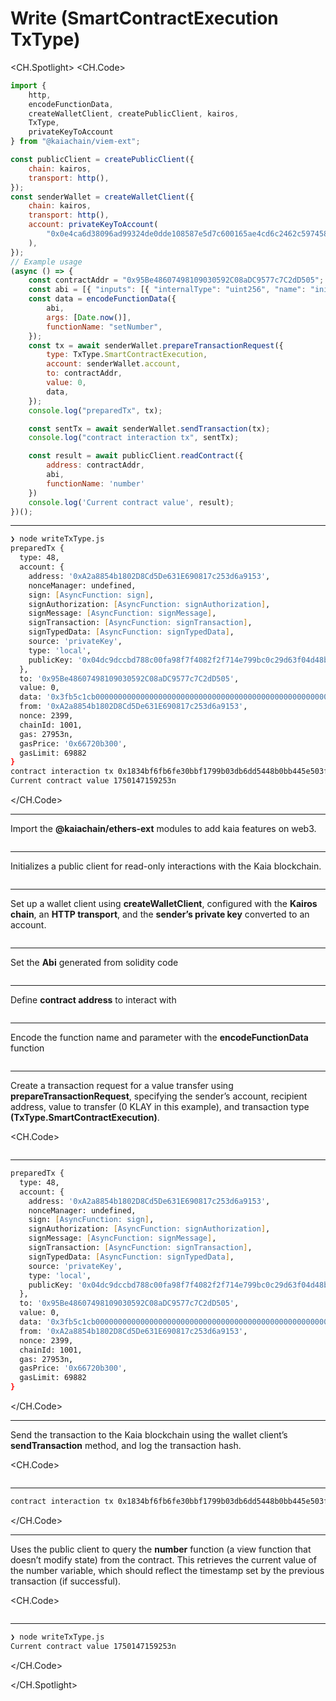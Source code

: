 # Write (SmartContractExecution TxType)


<Editor
  module='/src/pages/viem-ext/smart-contract/writeTxType.tsx'
  route={RoutePath.ViemExt_SmartContract_WriteTxType}
/>

<CH.Spotlight>
<CH.Code>

```js writeTxType.js
import {
    http,
    encodeFunctionData,
    createWalletClient, createPublicClient, kairos,
    TxType,
    privateKeyToAccount
} from "@kaiachain/viem-ext";

const publicClient = createPublicClient({
    chain: kairos,
    transport: http(),
});
const senderWallet = createWalletClient({
    chain: kairos,
    transport: http(),
    account: privateKeyToAccount(
        "0x0e4ca6d38096ad99324de0dde108587e5d7c600165ae4cd6c2462c597458c2b8"
    ),
});
// Example usage
(async () => {
    const contractAddr = "0x95Be48607498109030592C08aDC9577c7C2dD505";
    const abi = [{ "inputs": [{ "internalType": "uint256", "name": "initNumber", "type": "uint256" }], "stateMutability": "nonpayable", "type": "constructor" }, { "anonymous": false, "inputs": [{ "indexed": false, "internalType": "uint256", "name": "number", "type": "uint256" }], "name": "SetNumber", "type": "event" }, { "inputs": [], "name": "increment", "outputs": [], "stateMutability": "nonpayable", "type": "function" }, { "inputs": [], "name": "number", "outputs": [{ "internalType": "uint256", "name": "", "type": "uint256" }], "stateMutability": "view", "type": "function" }, { "inputs": [{ "internalType": "uint256", "name": "newNumber", "type": "uint256" }], "name": "setNumber", "outputs": [], "stateMutability": "nonpayable", "type": "function" }];
    const data = encodeFunctionData({
        abi,
        args: [Date.now()],
        functionName: "setNumber",
    });
    const tx = await senderWallet.prepareTransactionRequest({
        type: TxType.SmartContractExecution,
        account: senderWallet.account,
        to: contractAddr,
        value: 0,
        data,
    });
    console.log("preparedTx", tx);

    const sentTx = await senderWallet.sendTransaction(tx);
    console.log("contract interaction tx", sentTx);

    const result = await publicClient.readContract({
        address: contractAddr,
        abi,
        functionName: 'number'
    })
    console.log('Current contract value', result);
})();

```

---

```zsh output
❯ node writeTxType.js
preparedTx {
  type: 48,
  account: {
    address: '0xA2a8854b1802D8Cd5De631E690817c253d6a9153',
    nonceManager: undefined,
    sign: [AsyncFunction: sign],
    signAuthorization: [AsyncFunction: signAuthorization],
    signMessage: [AsyncFunction: signMessage],
    signTransaction: [AsyncFunction: signTransaction],
    signTypedData: [AsyncFunction: signTypedData],
    source: 'privateKey',
    type: 'local',
    publicKey: '0x04dc9dccbd788c00fa98f7f4082f2f714e799bc0c29d63f04d48b54fe6250453cdaf06ca34ae8714cf3dae06bacdb78c7c2d4054bd38961d40853cd5f15955da79'
  },
  to: '0x95Be48607498109030592C08aDC9577c7C2dD505',
  value: 0,
  data: '0x3fb5c1cb000000000000000000000000000000000000000000000000000001977cfdd996',
  from: '0xA2a8854b1802D8Cd5De631E690817c253d6a9153',
  nonce: 2399,
  chainId: 1001,
  gas: 27953n,
  gasPrice: '0x66720b300',
  gasLimit: 69882
}
contract interaction tx 0x1834bf6fb6fe30bbf1799b03db6dd5448b0bb445e503f38496845b995f909baa
Current contract value 1750147159253n
```

</CH.Code>

---

Import the **@kaiachain/ethers-ext** modules to add kaia features on web3.

```js writeTxType.js focus=1:7

```

---

Initializes a public client for read-only interactions with the Kaia blockchain.

```js writeTxType.js focus=9:12

```

---

Set up a wallet client using **createWalletClient**, configured with the **Kairos chain**, an **HTTP transport**, and the **sender’s private key** converted to an account.

```js writeTxType.js focus=13:19

```

---

Set the **Abi** generated from solidity code

```js writeTxType.js focus=22

```

---

Define **contract address** to interact with

```js writeTxType.js focus=23

```

---

Encode the function name and parameter with the **encodeFunctionData** function

```js writeTxType.js focus=24:28

```

---

Create a transaction request for a value transfer using **prepareTransactionRequest**, specifying the sender’s account, recipient address, value to transfer (0 KLAY in this example), and transaction type **(TxType.SmartContractExecution)**.

<CH.Code>
```js writeTxType.js focus=29:36

```
---
```zsh output
preparedTx {
  type: 48,
  account: {
    address: '0xA2a8854b1802D8Cd5De631E690817c253d6a9153',
    nonceManager: undefined,
    sign: [AsyncFunction: sign],
    signAuthorization: [AsyncFunction: signAuthorization],
    signMessage: [AsyncFunction: signMessage],
    signTransaction: [AsyncFunction: signTransaction],
    signTypedData: [AsyncFunction: signTypedData],
    source: 'privateKey',
    type: 'local',
    publicKey: '0x04dc9dccbd788c00fa98f7f4082f2f714e799bc0c29d63f04d48b54fe6250453cdaf06ca34ae8714cf3dae06bacdb78c7c2d4054bd38961d40853cd5f15955da79'
  },
  to: '0x95Be48607498109030592C08aDC9577c7C2dD505',
  value: 0,
  data: '0x3fb5c1cb000000000000000000000000000000000000000000000000000001977cfdd996',
  from: '0xA2a8854b1802D8Cd5De631E690817c253d6a9153',
  nonce: 2399,
  chainId: 1001,
  gas: 27953n,
  gasPrice: '0x66720b300',
  gasLimit: 69882
}
````

</CH.Code>

---

Send the transaction to the Kaia blockchain using the wallet client’s **sendTransaction** method, and log the transaction hash.

<CH.Code>
```js writeTxType.js focus=38:39

```
---
```zsh output
contract interaction tx 0x1834bf6fb6fe30bbf1799b03db6dd5448b0bb445e503f38496845b995f909baa
````

</CH.Code>

---

Uses the public client to query the **number** function (a view function that doesn’t modify state) from the contract. This retrieves the current value of the number variable, which should reflect the timestamp set by the previous transaction (if successful).

<CH.Code>
```js writeTxType.js focus=41:46

````
---
```zsh output
❯ node writeTxType.js
Current contract value 1750147159253n
````

</CH.Code>

</CH.Spotlight>
